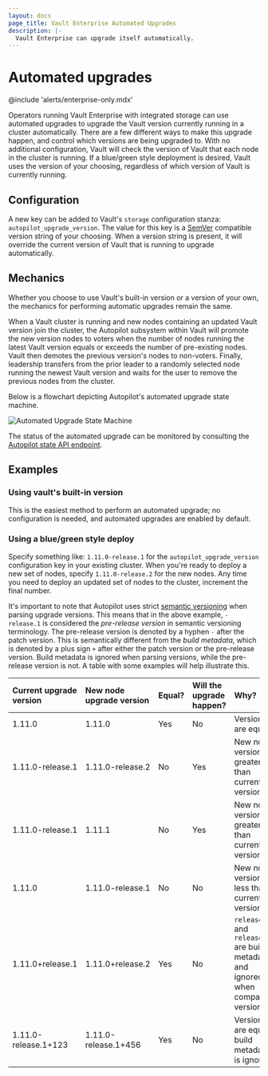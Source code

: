```yaml
---
layout: docs
page_title: Vault Enterprise Automated Upgrades
description: |-
  Vault Enterprise can upgrade itself automatically.
---
```


# Automated upgrades

@include 'alerts/enterprise-only.mdx'

Operators running Vault Enterprise with integrated storage can use automated
upgrades to upgrade the Vault version currently running in a cluster automatically.
 There are a few different ways to make this upgrade happen,
and control which versions are being upgraded to. With no additional configuration,
Vault will check the version of Vault that each node in the cluster is running. If a blue/green
style deployment is desired, Vault uses the version of your choosing, regardless of
which version of Vault is currently running.

## Configuration
A new key can be added to Vault's `storage` configuration stanza: `autopilot_upgrade_version`.
The value for this key is a [SemVer](https://semver.org/) compatible version string of your choosing.
When a version string is present, it will override the current version of Vault that is running to upgrade automatically.

## Mechanics
Whether you choose to use Vault's built-in version or a version of your own, the mechanics for performing
automatic upgrades remain the same.

When a Vault cluster is running and new nodes containing an updated Vault version join the cluster, the
Autopilot subsystem within Vault will promote the new version nodes to voters when the number of nodes
running the latest Vault version equals or exceeds the number of pre-existing nodes. Vault then demotes
the previous version's nodes to non-voters. Finally, leadership transfers from the prior leader to a
randomly selected node running the newest Vault version and waits for the user to remove the previous
nodes from the cluster.

Below is a flowchart depicting Autopilot's automated upgrade state machine.

![Automated Upgrade State Machine](/img/autopilot-automated-upgrade.png)

The status of the automated upgrade can be monitored by consulting the [Autopilot state API endpoint](/vault/api-docs/system/storage/raftautopilot#get-cluster-state).

## Examples
### Using vault's built-in version
This is the easiest method to perform an automated upgrade; no configuration is needed, and automated upgrades
are enabled by default.

### Using a blue/green style deploy
Specify something like: `1.11.0-release.1` for the `autopilot_upgrade_version` configuration key in your
existing cluster. When you're ready to deploy a new set of nodes, specify `1.11.0-release.2` for the new
nodes. Any time you need to deploy an updated set of nodes to the cluster, increment the final number.

It's important to note that Autopilot uses strict [semantic versioning](https://semver.org) when parsing
upgrade versions. This means that in the above example, `-release.1` is considered the _pre-release version_
in semantic versioning terminology. The pre-release version is denoted by a hyphen `-` after the patch version.
This is semantically different from the _build metadata_, which is denoted by a plus sign `+` after either the
patch version or the pre-release version. Build metadata is ignored when parsing versions, while the pre-release
version is not. A table with some examples will help illustrate this.

| Current upgrade version | New node upgrade version | Equal? | Will the upgrade happen? | Why?                                                                               |
|:------------------------|:-------------------------|:-------|:-------------------------|:-----------------------------------------------------------------------------------|
| 1.11.0                  | 1.11.0                   | Yes    | No                       | Versions are equal                                                                 |
| 1.11.0-release.1        | 1.11.0-release.2         | No     | Yes                      | New node version is greater than current version                                   |
| 1.11.0-release.1        | 1.11.1                   | No     | Yes                      | New node version is greater than current version                                   |
| 1.11.0                  | 1.11.0-release.1         | No     | No                       | New node version is less than current version                                      |
| 1.11.0+release.1        | 1.11.0+release.2         | Yes    | No                       | `release.1` and `release.2` are build metadata and ignored when comparing versions |
| 1.11.0-release.1+123    | 1.11.0-release.1+456     | Yes    | No                       | Versions are equal, build metadata is ignored. |
